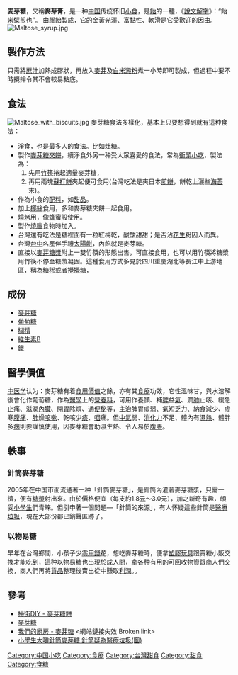 
'''麦芽糖'''，又稱'''麥芽膏'''，是一种[[中国|中国]]传统怀旧[[小食|小食]]，是[[飴|飴]]的一種，《[[說文解字|說文解字]]》：“飴米糪煎也”。
由[[膠飴|膠飴]]製成，它的金黃光澤、富黏性、軟滑是它受歡迎的因由。[[Image:Maltose_syrup.jpg|thumb]]

== 製作方法 ==

只需將[[蔗汁|蔗汁]]加熱成膠狀，再放入[[麥芽|麥芽]]及[[白米|白米]][[澱粉|澱粉]]煮一小時即可製成，但過程中要不時攪拌令其不會較易黏底。

== 食法 ==
[[File:Maltose_with_biscuits.jpg|thumb]]
麥芽糖食法多樣化，基本上只要想得到就有這种食法：

* 淨食，也是最多人的食法。比如[[灶糖|灶糖]]。
* 製作[[麥芽糖夾餅|麥芽糖夾餅]]，續淨食外另一种受大眾喜愛的食法，常為[[街頭小吃|街頭小吃]]，製法為：
*# 先用[[竹筷|竹筷]]捲起適量麥芽糖，
*# 再用兩塊[[蘇打餅|蘇打餅]]夾起便可食用(台灣吃法是夾日本[[煎餅|煎餅]]，餅乾上灑些[[海苔|海苔]]末)。
* 作為小食的[[配料|配料]]，如[[甜品|甜品]]。
* 加上[[椰絲|椰絲]]食用，多和麥芽糖夾餅一起食用。
* [[燒烤|燒烤]]用，像[[蜂蜜|蜂蜜]]般使用。
* 製作[[燒臘|燒臘]]食物時加入。
* 台灣還有吃法是糖裡面有一粒紅梅乾，酸酸甜甜；是否沾[[花生|花生]]粉因人而異。
* 台灣[[台中|台中]]名產伴手禮[[太陽餅|太陽餅]]，內餡就是麥芽糖。
* 直接以[[麥芽糖漿|麥芽糖漿]]附上一雙竹筷的形態出售，可直接食用，也可以用竹筷將糖漿用竹筷不停至糖漿凝固。這種食用方式多見於四川重慶湖北等長江中上游地區，稱為[[糖稀|糖稀]]或者[[攪攪糖|攪攪糖]]，

== 成份 ==
* [[麥芽糖|麥芽糖]]
* [[葡萄糖|葡萄糖]]
* [[糊精|糊精]]
* [[維生素B|維生素B]]
* [[鐵|鐵]]

== 醫學價值 ==
{{Medical}}
[[中医学|中医学]]认为：麥芽糖有着[[食用價值|食用價值]]之餘，亦有其[[食療|食療]]功效，它性溫味甘，與水溶解後會化作葡萄糖，作為[[醫學|醫學]]上的[[營養料|營養料]]，可用作養顏、補[[脾|脾]]益[[氣|氣]]、潤[[肺|肺]]止咳、緩急止痛、滋潤[[內臟|內臟]]、開[[胃|胃]]除煩、通[[便秘|便秘]]等，主治脾胃虛弱、氣短乏力、納食減少、虛寒[[腹痛|腹痛]]、[[肺|肺]]燥[[咳嗽|咳嗽]]、乾咳少[[痰|痰]]、[[咽|咽]]痛。但[[中氣|中氣]]弱、[[消化力|消化力]]不足、體內有[[濕熱|濕熱]]、體胖多[[病|病]]則要謹慎使用，因麥芽糖會助濕生熱、令人易於[[腹脹|腹脹]]。

== 軼事 ==
=== 針筒麥芽糖 ===

2005年在中国市面流通著一种「針筒麥芽糖」，是針筒內灌著麥芽糖漿，只需一擠，便有[[糖漿|糖漿]]射出來。由於價格便宜（每支約1.8[[元_(貨幣)|元]]～3.0元），加之新奇有趣，頗受[[小學生|小學生]]們青睞。但引申著一個問題—「針筒的來源」，有人怀疑這些針筒是[[醫療垃圾|醫療垃圾]]，現在大部份都已銷聲匿跡了。

=== 以物易糖 ===

早年在台灣鄉間，小孩子少[[零用錢|零用錢]]花，想吃麥芽糖時，便拿[[塑膠|塑膠]][[玩具|玩具]]跟賣糖小販交換才能吃到，這种以物易糖也出現於成人間，拿各种有用的可回收物資跟商人們交換，商人們再將[[貨品|貨品]]整理後賣出從中賺取[[利潤|利潤]]。{{Fact|time=2012-6-26|這算是麥芽糖特有的[[買賣方式|買賣方式]]}}。

== 參考 ==
{{Reflist}}
* [https://web.archive.org/web/20050331020720/http://rthk27.rthk.org.hk:62500/mdc/cityuen/mdc05cuen/food4.htm 掃街DIY - 麥芽糖餅]
* [https://web.archive.org/web/20081008042017/http://tw.health.yahoo.com/030528/11/1543.html 麥芽糖]
* [https://web.archive.org/web/20071008224240/http://eggmarks.net/na3/memo.php?bd=ourkitchen&no=43 我們的廚房 - 麥芽糖] <網站鏈接失效 Broken link>
* [https://web.archive.org/web/20130321101706/http://news.xinhuanet.com/edu/2005-04/29/content_2892380.htm 小學生大嚼針筒麥芽糖 針筒疑為醫療垃圾(圖)]

[[Category:中国小吃|Category:中国小吃]]
[[Category:食療|Category:食療]]
[[Category:台灣甜食|Category:台灣甜食]]
[[Category:甜食|Category:甜食]]
[[Category:食糖|Category:食糖]]